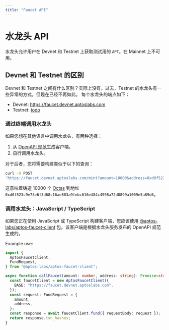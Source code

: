 ```yaml
---
title: "Faucet API"
---
```



# 水龙头 API

水龙头允许用户在 Devnet 和 Testnet 上获取测试用的 `APT`。在 Mainnet 上不可用。

## Devnet 和 Testnet 的区别

Devnet 和 Testnet 之间有什么区别？实际上没有。过去，Testnet 的水龙头有一些异常的方式。但现在已经不再如此。
每个水龙头的端点如下：

- Devnet: https://faucet.devnet.aptoslabs.com
- Testnet: [todo](/network/faucet)

### 通过终端调用水龙头

如果您想在其他语言中调用水龙头，有两种选择：

1. 从 [OpenAPI 规范](https://github.com/aptos-labs/aptos-core/blob/main/crates/aptos-faucet/doc/spec.yaml)生成客户端。
2. 自行调用水龙头。

对于后者，您将需要构建类似于以下的查询：

```bash filename="Terminal"
curl -X POST
'https://faucet.devnet.aptoslabs.com/mint?amount=10000&address=0xd0f523c9e73e6f3d68c16ae883a9febc616e484c4998a72d8899a1009e5a89d6'
```

这意味着铸造 10000 个 [Octas](../../network/glossary.mdx#Octa) 到地址 `0xd0f523c9e73e6f3d68c16ae883a9febc616e484c4998a72d8899a1009e5a89d6`。

### 调用水龙头：JavaScript / TypeScript

如果您正在使用 JavaScript 或 TypeScript 构建客户端，您应该使用
[@aptos-labs/aptos-faucet-client](https://www.npmjs.com/package/@aptos-labs/aptos-faucet-client)
 包。该客户端是根据水龙头服务发布的 OpenAPI 规范生成的。

Example use:

```ts filename="index.ts"
import {
  AptosFaucetClient,
  FundRequest,
} from "@aptos-labs/aptos-faucet-client";

async function callFaucet(amount: number, address: string): Promise<string []> {
  const faucetClient = new AptosFaucetClient({
    BASE: "https://faucet.devnet.aptoslabs.com",
  });
  const request: FundRequest = {
    amount,
    address,
  };
  const response = await faucetClient.fund({ requestBody: request });
  return response.txn_hashes;
}
```

